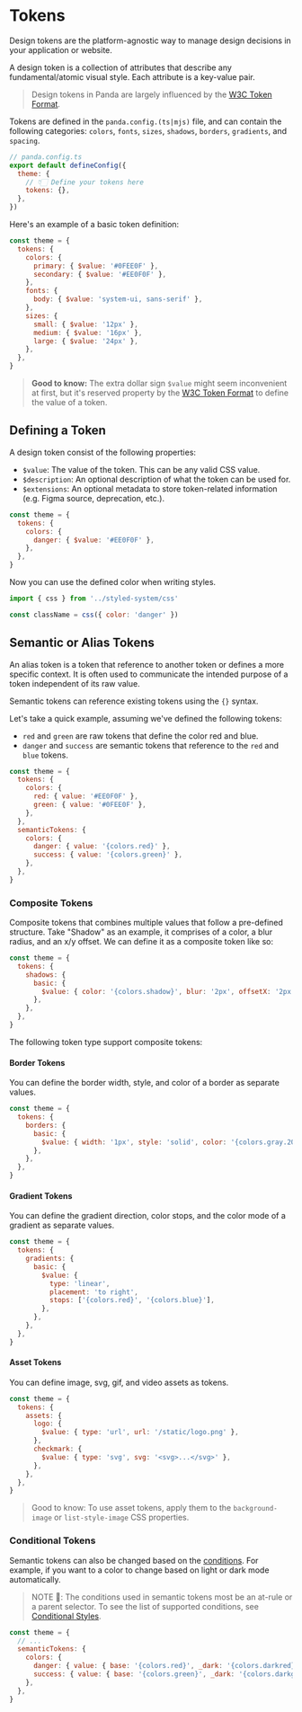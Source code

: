 # Tokens

Design tokens are the platform-agnostic way to manage design decisions in your application or website.

A design token is a collection of attributes that describe any fundamental/atomic visual style. Each attribute is a
key-value pair.

> Design tokens in Panda are largely influenced by the [W3C Token Format](https://tr.designtokens.org/format/).

Tokens are defined in the `panda.config.(ts|mjs)` file, and can contain the following categories: `colors`, `fonts`,
`sizes`, `shadows`, `borders`, `gradients`, and `spacing`.

```js
// panda.config.ts
export default defineConfig({
  theme: {
    // 👇🏻 Define your tokens here
    tokens: {},
  },
})
```

Here's an example of a basic token definition:

```js
const theme = {
  tokens: {
    colors: {
      primary: { $value: '#0FEE0F' },
      secondary: { $value: '#EE0F0F' },
    },
    fonts: {
      body: { $value: 'system-ui, sans-serif' },
    },
    sizes: {
      small: { $value: '12px' },
      medium: { $value: '16px' },
      large: { $value: '24px' },
    },
  },
}
```

> **Good to know:** The extra dollar sign `$value` might seem inconvenient at first, but it's reserved property by the
> [W3C Token Format](https://tr.designtokens.org/format/#name-and-value) to define the value of a token.

## Defining a Token

A design token consist of the following properties:

- `$value`: The value of the token. This can be any valid CSS value.
- `$description`: An optional description of what the token can be used for.
- `$extensions`: An optional metadata to store token-related information (e.g. Figma source, deprecation, etc.).

```js
const theme = {
  tokens: {
    colors: {
      danger: { $value: '#EE0F0F' },
    },
  },
}
```

Now you can use the defined color when writing styles.

```js
import { css } from '../styled-system/css'

const className = css({ color: 'danger' })
```

## Semantic or Alias Tokens

An alias token is a token that reference to another token or defines a more specific context. It is often used to
communicate the intended purpose of a token independent of its raw value.

Semantic tokens can reference existing tokens using the `{}` syntax.

Let's take a quick example, assuming we've defined the following tokens:

- `red` and `green` are raw tokens that define the color red and blue.
- `danger` and `success` are semantic tokens that reference to the `red` and `blue` tokens.

```js
const theme = {
  tokens: {
    colors: {
      red: { value: '#EE0F0F' },
      green: { value: '#0FEE0F' },
    },
  },
  semanticTokens: {
    colors: {
      danger: { value: '{colors.red}' },
      success: { value: '{colors.green}' },
    },
  },
}
```

### Composite Tokens

Composite tokens that combines multiple values that follow a pre-defined structure. Take "Shadow" as an example, it
comprises of a color, a blur radius, and an x/y offset. We can define it as a composite token like so:

```js
const theme = {
  tokens: {
    shadows: {
      basic: {
        $value: { color: '{colors.shadow}', blur: '2px', offsetX: '2px', offsetY: '4px' },
      },
    },
  },
}
```

The following token type support composite tokens:

#### Border Tokens

You can define the border width, style, and color of a border as separate values.

```js
const theme = {
  tokens: {
    borders: {
      basic: {
        $value: { width: '1px', style: 'solid', color: '{colors.gray.200}' },
      },
    },
  },
}
```

#### Gradient Tokens

You can define the gradient direction, color stops, and the color mode of a gradient as separate values.

```js
const theme = {
  tokens: {
    gradients: {
      basic: {
        $value: {
          type: 'linear',
          placement: 'to right',
          stops: ['{colors.red}', '{colors.blue}'],
        },
      },
    },
  },
}
```

#### Asset Tokens

You can define image, svg, gif, and video assets as tokens.

```js
const theme = {
  tokens: {
    assets: {
      logo: {
        $value: { type: 'url', url: '/static/logo.png' },
      },
      checkmark: {
        $value: { type: 'svg', svg: '<svg>...</svg>' },
      },
    },
  },
}
```

> Good to know: To use asset tokens, apply them to the `background-image` or `list-style-image` CSS properties.

### Conditional Tokens

Semantic tokens can also be changed based on the [conditions](./conditional-styles). For example, if you want to a color
to change based on light or dark mode automatically.

> NOTE 🚨: The conditions used in semantic tokens most be an at-rule or a parent selector. To see the list of supported
> conditions, see [Conditional Styles](./conditional-styles).

```js
const theme = {
  // ...
  semanticTokens: {
    colors: {
      danger: { value: { base: '{colors.red}', _dark: '{colors.darkred}' } },
      success: { value: { base: '{colors.green}', _dark: '{colors.darkgreen}' } },
    },
  },
}
```
